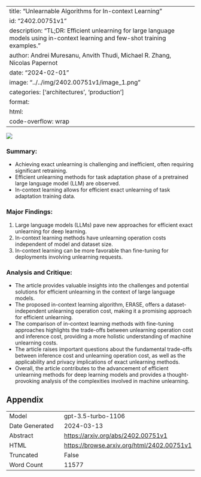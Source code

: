 
---
title: "Unlearnable Algorithms for In-context Learning"
id: "2402.00751v1"
description: "TL;DR: Efficient unlearning for large language models using in-context learning and few-shot training examples."
author: Andrei Muresanu, Anvith Thudi, Michael R. Zhang, Nicolas Papernot
date: "2024-02-01"
image: "../../img/2402.00751v1/image_1.png"
categories: ['architectures', 'production']
format:
  html:
    code-overflow: wrap
---

![](../../img/2402.00751v1/image_1.png)

### **Summary:**
- Achieving exact unlearning is challenging and inefficient, often requiring significant retraining.
- Efficient unlearning methods for task adaptation phase of a pretrained large language model (LLM) are observed.
- In-context learning allows for efficient exact unlearning of task adaptation training data.

### Major Findings:
1. Large language models (LLMs) pave new approaches for efficient exact unlearning for deep learning.
2. In-context learning methods have unlearning operation costs independent of model and dataset size.
3. In-context learning can be more favorable than fine-tuning for deployments involving unlearning requests.

### Analysis and Critique:
- The article provides valuable insights into the challenges and potential solutions for efficient unlearning in the context of large language models.
- The proposed in-context learning algorithm, ERASE, offers a dataset-independent unlearning operation cost, making it a promising approach for efficient unlearning.
- The comparison of in-context learning methods with fine-tuning approaches highlights the trade-offs between unlearning operation cost and inference cost, providing a more holistic understanding of machine unlearning costs.
- The article raises important questions about the fundamental trade-offs between inference cost and unlearning operation cost, as well as the applicability and privacy implications of exact unlearning methods.
- Overall, the article contributes to the advancement of efficient unlearning methods for deep learning models and provides a thought-provoking analysis of the complexities involved in machine unlearning.

## Appendix

|          |          |
|----------|----------|
| Model     | gpt-3.5-turbo-1106       |
| Date Generated     | 2024-03-13       |
| Abstract | [https://arxiv.org/abs/2402.00751v1](https://arxiv.org/abs/2402.00751v1)        |
| HTML     | [https://browse.arxiv.org/html/2402.00751v1](https://browse.arxiv.org/html/2402.00751v1)       |
| Truncated       | False       |
| Word Count       | 11577       |